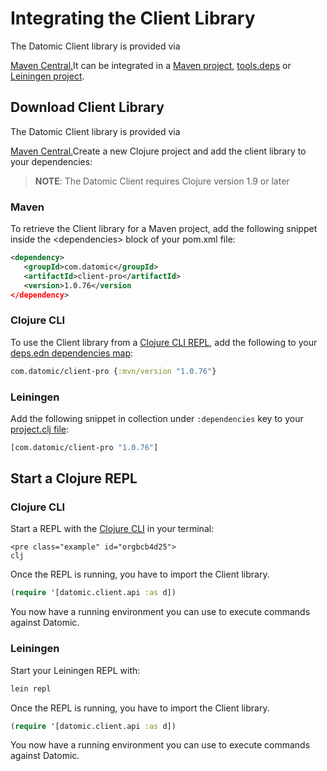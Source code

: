 Integrating the Client Library
==============================

The Datomic Client library is provided via

[ Maven Central.](https://search.maven.org/search?q=client-pro)It can be integrated in a [Maven project](#maven), [tools.deps](#deps) or [Leiningen project](#leiningen).

Download Client Library
-----------------------

The Datomic Client library is provided via

[ Maven Central.](https://search.maven.org/search?q=client-pro)Create a new Clojure project and add the client library to your dependencies:

> **NOTE**: The Datomic Client requires Clojure version 1.9 or later



### Maven

To retrieve the Client library for a Maven project, add the following snippet inside the &lt;dependencies&gt; block of your pom.xml file:

```xml
<dependency>
   <groupId>com.datomic</groupId>
   <artifactId>client-pro</artifactId>
   <version>1.0.76</version
</dependency>
```







### Clojure CLI

To use the Client library from a [Clojure CLI REPL](https://clojure.org/guides/deps_and_cli), add the following to your [deps.edn dependencies map](https://clojure.org/guides/deps_and_cli):

```clojure
com.datomic/client-pro {:mvn/version "1.0.76"}
```







### Leiningen

Add the following snippet in collection under `:dependencies` key to your [project.clj file](https://github.com/technomancy/leiningen):

```clojure
[com.datomic/client-pro "1.0.76"]
```









Start a Clojure REPL
--------------------



### Clojure CLI

Start a REPL with the [Clojure CLI](https://clojure.org/guides/deps_and_cli) in your terminal:

```
<pre class="example" id="orgbcb4d25">
clj
```

Once the REPL is running, you have to import the Client library.

```clojure
(require '[datomic.client.api :as d])
```



You now have a running environment you can use to execute commands against Datomic.





### Leiningen

Start your Leiningen REPL with:

```sh
lein repl
```



Once the REPL is running, you have to import the Client library.

```clojure
(require '[datomic.client.api :as d])
```



You now have a running environment you can use to execute commands against Datomic.